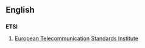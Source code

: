 ==English==

==={{abbreviation}}===
'''ETSI'''

# [[w:European Telecommunication Standards Institute|European Telecommunication Standards Institute]]